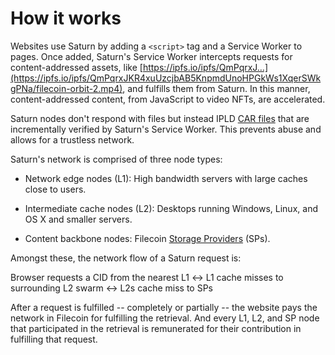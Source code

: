 # How it works

Websites use Saturn by adding a `<script>` tag and a Service Worker to pages. Once added, Saturn's Service Worker intercepts requests for content-addressed assets, like [https://ipfs.io/ipfs/QmPqrxJ…](https://ipfs.io/ipfs/QmPqrxJKR4xuUzcjbAB5KnpmdUnoHPGkWs1XqerSWkgPNa/filecoin-orbit-2.mp4), and fulfills them from Saturn. In this manner, content-addressed content, from JavaScript to video NFTs, are accelerated.

Saturn nodes don't respond with files but instead IPLD [CAR files](https://ipld.io/specs/transport/car/) that are incrementally verified by Saturn's Service Worker. This prevents abuse and allows for a trustless network.

Saturn's network is comprised of three node types:

* Network edge nodes (L1): High bandwidth servers with large caches close to users.

* Intermediate cache nodes (L2): Desktops running Windows, Linux, and OS X and smaller servers.

* Content backbone nodes: Filecoin [Storage Providers](https://sp.filecoin.io/) (SPs).

Amongst these, the network flow of a Saturn request is:

 Browser requests a CID from the nearest L1 ↔ L1 cache misses to surrounding L2 swarm ↔ L2s cache miss to SPs

After a request is fulfilled -- completely or partially -- the website pays the network in Filecoin for fulfilling the retrieval. And every L1, L2, and SP node that participated in the retrieval is remunerated for their contribution in fulfilling that request.
